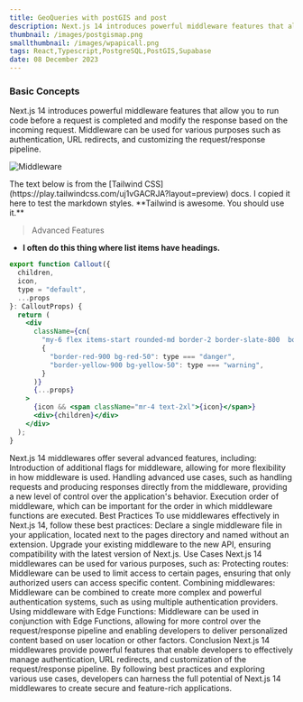```yaml
---
title: GeoQueries with postGIS and post
description: Next.js 14 introduces powerful middleware features that allow you to run code before a request is completed and modify the response based on the incoming request. Middleware can be used for various purposes such as authentication, URL redirects, and customizing the request/response pipeline.
thumbnail: /images/postgismap.png
smallthumbnail: /images/wpapicall.png
tags: React,Typescript,PostgreSQL,PostGIS,Supabase
date: 08 December 2023
---
```


### Basic Concepts

Next.js 14 introduces powerful middleware features that allow you to run code before a request is completed and modify the response based on the incoming request. Middleware can be used for various purposes such as authentication, URL redirects, and customizing the request/response pipeline.

![Middleware](/images/postgismap.png)

<Callout>
  The text below is from the [Tailwind
  CSS](https://play.tailwindcss.com/uj1vGACRJA?layout=preview) docs. I copied it
  here to test the markdown styles. **Tailwind is awesome. You should use it.**
</Callout>

> Advanced Features

- **I often do this thing where list items have headings.**

```jsx
export function Callout({
  children,
  icon,
  type = "default",
  ...props
}: CalloutProps) {
  return (
    <div
      className={cn(
        "my-6 flex items-start rounded-md border-2 border-slate-800  border-l-4 p-4",
        {
          "border-red-900 bg-red-50": type === "danger",
          "border-yellow-900 bg-yellow-50": type === "warning",
        }
      )}
      {...props}
    >
      {icon && <span className="mr-4 text-2xl">{icon}</span>}
      <div>{children}</div>
    </div>
  );
}
```

Next.js 14 middlewares offer several advanced features, including:
Introduction of additional flags for middleware, allowing for more flexibility in how middleware is used.
Handling advanced use cases, such as handling requests and producing responses directly from the middleware, providing a new level of control over the application's behavior.
Execution order of middleware, which can be important for the order in which middleware functions are executed.
Best Practices
To use middlewares effectively in Next.js 14, follow these best practices:
Declare a single middleware file in your application, located next to the pages directory and named without an extension.
Upgrade your existing middleware to the new API, ensuring compatibility with the latest version of Next.js.
Use Cases
Next.js 14 middlewares can be used for various purposes, such as:
Protecting routes: Middleware can be used to limit access to certain pages, ensuring that only authorized users can access specific content.
Combining middlewares: Middleware can be combined to create more complex and powerful authentication systems, such as using multiple authentication providers.
Using middleware with Edge Functions: Middleware can be used in conjunction with Edge Functions, allowing for more control over the request/response pipeline and enabling developers to deliver personalized content based on user location or other factors.
Conclusion
Next.js 14 middlewares provide powerful features that enable developers to effectively manage authentication, URL redirects, and customization of the request/response pipeline. By following best practices and exploring various use cases, developers can harness the full potential of Next.js 14 middlewares to create secure and feature-rich applications.
